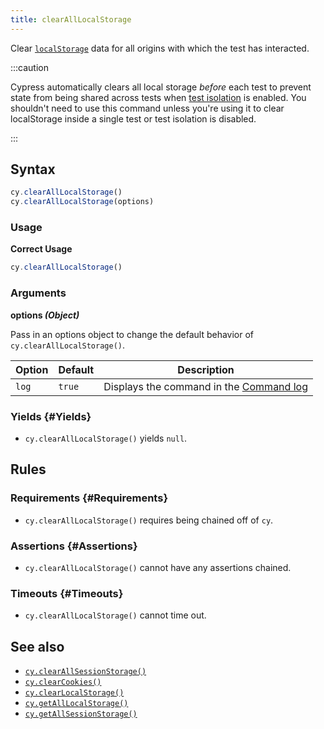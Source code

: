 ```yaml
---
title: clearAllLocalStorage
---
```


Clear
[`localStorage`](https://developer.mozilla.org/en-US/docs/Web/API/Window/localStorage)
data for all origins with which the test has interacted.

:::caution

Cypress automatically clears all local storage _before_ each test to prevent
state from being shared across tests when
[test isolation](/guides/core-concepts/writing-and-organizing-tests#Test-Isolation)
is enabled. You shouldn't need to use this command unless you're using it to
clear localStorage inside a single test or test isolation is disabled.

:::

## Syntax

```javascript
cy.clearAllLocalStorage()
cy.clearAllLocalStorage(options)
```

### Usage

<Icon name="check-circle" color="green" /> **Correct Usage**

```javascript
cy.clearAllLocalStorage()
```

### Arguments

<Icon name="angle-right" /> **options _(Object)_**

Pass in an options object to change the default behavior of
`cy.clearAllLocalStorage()`.

| Option | Default | Description                                                                              |
| ------ | ------- | ---------------------------------------------------------------------------------------- |
| `log`  | `true`  | Displays the command in the [Command log](/guides/core-concepts/cypress-app#Command-Log) |

### Yields [<Icon name="question-circle"/>](/guides/core-concepts/introduction-to-cypress#Subject-Management) {#Yields}

- `cy.clearAllLocalStorage()` yields `null`.

## Rules

### Requirements [<Icon name="question-circle"/>](/guides/core-concepts/introduction-to-cypress#Chains-of-Commands) {#Requirements}

- `cy.clearAllLocalStorage()` requires being chained off of `cy`.

### Assertions [<Icon name="question-circle"/>](/guides/core-concepts/introduction-to-cypress#Assertions) {#Assertions}

- `cy.clearAllLocalStorage()` cannot have any assertions chained.

### Timeouts [<Icon name="question-circle"/>](/guides/core-concepts/introduction-to-cypress#Timeouts) {#Timeouts}

- `cy.clearAllLocalStorage()` cannot time out.

## See also

- [`cy.clearAllSessionStorage()`](/api/commands/clearallsessionstorage)
- [`cy.clearCookies()`](/api/commands/clearcookies)
- [`cy.clearLocalStorage()`](/api/commands/clearlocalstorage)
- [`cy.getAllLocalStorage()`](/api/commands/getalllocalstorage)
- [`cy.getAllSessionStorage()`](/api/commands/getallsessionstorage)
